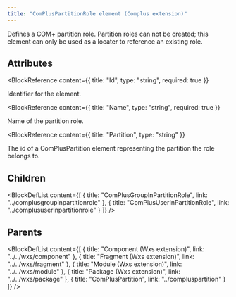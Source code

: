 ```yaml
---
title: "ComPlusPartitionRole element (Complus extension)"
---
```



Defines a COM+ partition role. Partition roles can not be
 created; this element can only be used as a locater to reference an existing
 role.


## Attributes

<BlockWrapper>

  <BlockReference
    content={{
      title: "Id",
      type: "string",
      required: true
    }}
  >
  Identifier for the element.
  </BlockReference>

  <BlockReference
    content={{
      title: "Name",
      type: "string",
      required: true
    }}
  >
  Name of the partition role.
  </BlockReference>

  <BlockReference
    content={{
      title: "Partition",
      type: "string"
    }}
  >
  The id of a ComPlusPartition element representing the partition
   the role belongs to.
  </BlockReference>

</BlockWrapper>

## Children

<BlockDefList content={[
    {
      title: "ComPlusGroupInPartitionRole",
      link: "../complusgroupinpartitionrole"
    },
    {
      title: "ComPlusUserInPartitionRole",
      link: "../complususerinpartitionrole"
    }
  ]}
/>

## Parents

<BlockDefList content={[
    {
      title: "Component (Wxs extension)",
      link: "../../wxs/component"
    },
    {
      title: "Fragment (Wxs extension)",
      link: "../../wxs/fragment"
    },
    {
      title: "Module (Wxs extension)",
      link: "../../wxs/module"
    },
    {
      title: "Package (Wxs extension)",
      link: "../../wxs/package"
    },
    {
      title: "ComPlusPartition",
      link: "../compluspartition"
    }
  ]}
/>